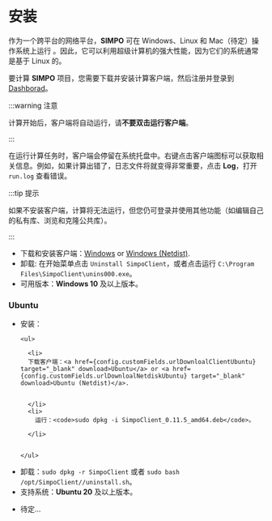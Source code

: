 
# 安装

作为一个跨平台的网络平台，**SIMPO** 可在 Windows、Linux 和 Mac（待定）操作系统上运行
。因此，它可以利用超级计算机的强大性能，因为它们的系统通常是基于 Linux 的。

要计算 **SIMPO** 项目，您需要下载并安装计算客户端，然后注册并登录到 <a href={config.customFields.urlDashHome}>Dashborad</a>。

:::warning 注意

计算开始后，客户端将自动运行，请<b>不要双击运行客户端</b>。

:::


在运行计算任务时，客户端会停留在系统托盘中。右键点击客户端图标可以获取相关信息。例如，如果计算出错了，日志文件将就变得非常重要，点击 **Log**，打开 `run.log` 查看错误。

:::tip 提示

如果不安装客户端，计算将无法运行，但您仍可登录并使用其他功能（如编辑自己的私有库、浏览和克隆公共库）。

:::

<Tabs>

  <TabItem value="windows" label="Windows" default>

  <ul>
    <li>
      下载和安装客户端：<a href={config.customFields.urlDownloadClientWindows} target="_blank" download>Windows</a> or <a href={config.customFields.urlDownloalNetdiskWindows} target="_blank" download>Windows (Netdist)</a>.
    </li>
    <li>
      卸载: 在开始菜单点击 <code>Uninstall SimpoClient</code>，或者点击运行 <code>C:\Program Files\SimpoClient\unins000.exe</code>。
    </li>
    <li>
      可用版本：<b>Windows 10</b> 及以上版本。
    </li>

  </ul>

  </TabItem>

  <TabItem value="linux" label="Linux">

### Ubuntu

<ul>
  <li>
    安装：

    <ul>

      <li>
      下载客户端：<a href={config.customFields.urlDownloalClientUbuntu} target="_blank" download>Ubuntu</a> or <a href={config.customFields.urlDownloalNetdiskUbuntu} target="_blank" download>Ubuntu (Netdist)</a>.


      </li>
      <li>
        运行：<code>sudo dpkg -i SimpoClient_0.11.5_amd64.deb</code>。

      </li>


    </ul>

  </li>
  <li>
    卸载：<code>sudo dpkg -r SimpoClient</code> 或者 <code>sudo bash /opt/SimpoClient//uninstall.sh</code>。
  </li>
  <li>
    支持系统：<b>Ubuntu 20</b> 及以上版本。
  </li>
</ul>

  </TabItem>

  <TabItem value="mac" label="Mac">

<ul>
  <li>待定...</li>
</ul>

  </TabItem>

</Tabs>
